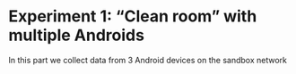 # Experiment 1: "Clean room" with multiple Androids

In this part we collect data from 3 Android devices on the sandbox network
